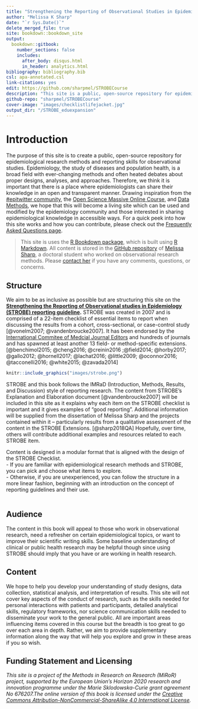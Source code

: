 ---
title: "Strengthening the Reporting of Observational Studies in Epidemiology STROBE (STROBE) Educational Expansion"
author: "Melissa K Sharp"
date: "`r Sys.Date()`"
delete_merged_file: true
site: bookdown::bookdown_site
output:
  bookdown::gitbook:
    number_sections: false 
    includes: 
      after_body: disqus.html
      in_header: analytics.html
bibliography: bibliography.bib
csl: apa-annotated.csl
link-citations: yes
edit: https://github.com/sharpmel/STROBECourse
description: "This site is a public, open-source repository for epidemiological research methods and reporting skills for observational studies. We aim to be as inclusive as possible but this site is based on the Strengthening the Reporting of Observational studies in Epidemiology Statement."
github-repo: "sharpmel/STROBECourse"
cover-image: "images/checklistlifejacket.jpg"
output_dir: "/STROBE_eduexpansion"
---

# Introduction {- #intro}
The purpose of this site is to create a public, open-source repository for epidemiological research methods and reporting skills for observational studies. Epidemiology, the study of diseases and population health, is a broad field with ever-changing methods and often heated debates about proper designs, analyses, and approaches. Therefore, we think it is important that there is a place where epidemiologists can share their knowledge in an open and transparent manner. Drawing inspiration from the [#epitwitter community](https://twitter.com/hashtag/epitwitter?lang=en), the [Open Science Massive Online Course](https://opensciencemooc.eu/), and [Data Methods](https://discourse.datamethods.org/), we hope that this will become a living site which can be used and modified by the epidemiology community and those interested in sharing epidemiological knowledge in accessible ways. For a quick peek into how this site works and how you can contribute, please check out the [Frequently Asked Questions page](#faq).
</br>

> This site is uses the [R Bookdown package](https://bookdown.org/), which is built using [R Markdown](http://rmarkdown.rstudio.com). All content is stored in the [GitHub repository](https://github.com/sharpmel/STROBECourse) of [Melissa Sharp](http://melssaksharp.wordpress.com), a doctoral student who worked on observational research methods. Please [contact her](mailto:melissaksharp@gmail.com) if you have any comments, questions, or concerns. 

## Structure {-}
We aim to be as inclusive as possible but are structuring this site on the **[Strengthening the Reporting of Observational studies in Epidemiology (STROBE) reporting guideline](http://strobe-statement.com).** STROBE was created in 2007 and is comprised of a 22-item checklist of essential items to report when discussing the results from a cohort, cross-sectional, or case-control study [@vonelm2007; @vandenbroucke2007]. It has been endorsed by the [International Commitee of Medcial Journal Editors](www.icmje.org/) and hundreds of journals and has spawned at least another 13 field- or method-specific extensions. [@benchimol2015; @cheng2016; @creinin2016 ;@field2014; @horby2017; @gallo2012; @hornell2017; @lachat2016; @little2009; @oconnor2016; @tacconelli2016; @white2015; @zavada2014]
</br>

```{r STROBEChecklist, echo=FALSE, fig.cap="STROBE Checklist", out.width = '100%'}
knitr::include_graphics("images/strobe.png")
```

STROBE and this book follows the IMRaD (Introduction, Methods, Results, and Discussion) style of reporting research. The content from STROBE's Explanation and Elaboration document [@vandenbroucke2007] will be included in this site as it explains why each item on the STROBE checklist is important and it gives examples of "good reporting". Additional information will be supplied from the dissertation of Melissa Sharp and the projects contained within it -- particularly results from a qualitative assessment of the content in the STROBE Extensions. [@sharp2018QA] Hopefully, over time, others will contribute additional examples and resources related to each STROBE item.
</br>

Content is designed in a modular format that is aligned with the design of the STROBE Checklist.</br>
-	If you are familiar with epidemiological research methods and STROBE, you can pick and choose what items to explore.
</br> 
-	Otherwise, if you are unexperienced, you can follow the structure in a more linear fashion, beginning with an introduction on the concept of reporting guidelines and their use.  
</br>

## Audience {-}
The content in this book will appeal to those who work in observational research, need a refresher on certain epidemiological topics, or want to improve their scientific writing skills. Some baseline understanding of clinical or public health research may be helpful though since using STROBE should imply that you have or are working in health research. 
</br>

## Content {-}
We hope to help you develop your understanding of study designs, data collection, statistical analysis, and interpretation of results. This site will not cover key aspects of the conduct of research, such as the skills needed for personal interactions with patients and participants, detailed analytical skills, regulatory frameworks, nor science communication skills needed to disseminate your work to the general public. All are important areas influencing items covered in this course but the breadth is too great to go over each area in depth. Rather, we aim to provide supplementary information along the way that will help you explore and grow in these areas if you so wish.
</br>

<h2> Funding Statement and Licensing </h2>
*This site is a project of the Methods in Research on Research (MiRoR) project, supported by the European Union’s Horizon 2020 research and innovation programme under the Marie Sklodowska-Curie grant agreement No 676207.The online version of this book is licensed under the [Creative Commons Attribution-NonCommercial-ShareAlike 4.0 International License](https://creativecommons.org/licenses/by-nc-sa/4.0/).* 
</br>